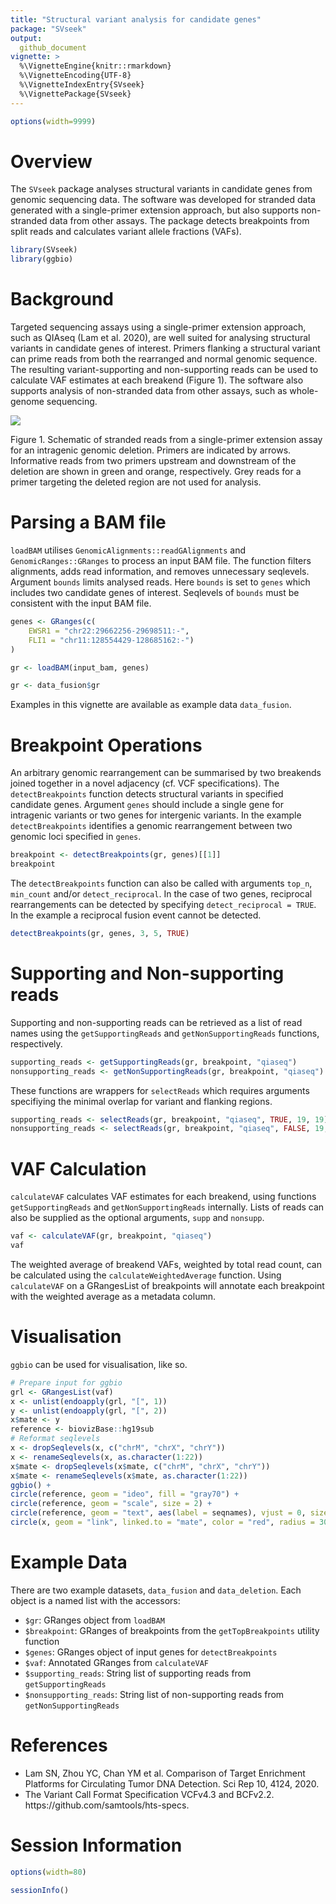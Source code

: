 ```yaml
---
title: "Structural variant analysis for candidate genes"
package: "SVseek"
output:
  github_document
vignette: >
  %\VignetteEngine{knitr::rmarkdown}
  %\VignetteEncoding{UTF-8} 
  %\VignetteIndexEntry{SVseek}
  %\VignettePackage{SVseek}
---
```


```r
options(width=9999)
```

# Overview

The `SVseek` package analyses structural variants in candidate genes from genomic sequencing data. The software was developed for stranded data generated with a single-primer extension approach, but also supports non-stranded data from other assays. The package detects breakpoints from split reads and calculates variant allele fractions (VAFs).

```r
library(SVseek)
library(ggbio)
```
# Background

Targeted sequencing assays using a single-primer extension approach, such as QIAseq (Lam et al. 2020), are well suited for analysing structural variants in candidate genes of interest. Primers flanking a structural variant can prime reads from both the rearranged and normal genomic sequence. The resulting variant-supporting and non-supporting reads can be used to calculate VAF estimates at each breakend (Figure 1). The software also supports analysis of non-stranded data from other assays, such as whole-genome sequencing.

![](schematic.png)

Figure 1. Schematic of stranded reads from a single-primer extension assay for an intragenic genomic deletion. Primers are indicated by arrows. Informative reads from two primers upstream and downstream of the deletion are shown in green and orange, respectively. Grey reads for a primer targeting the deleted region are not used for analysis.

# Parsing a BAM file

`loadBAM` utilises `GenomicAlignments::readGAlignments` and
`GenomicRanges::GRanges` to process an input BAM file. The function filters
alignments, adds read information, and removes unnecessary seqlevels.
Argument `bounds` limits analysed reads. Here `bounds` is set to `genes` which includes two candidate genes of interest. Seqlevels of `bounds` must be consistent with the input BAM file. 

```r
genes <- GRanges(c(
    EWSR1 = "chr22:29662256-29698511:-",
    FLI1 = "chr11:128554429-128685162:-")
)
```
```r
gr <- loadBAM(input_bam, genes)
```
```r
gr <- data_fusion$gr
```

Examples in this vignette are available as example data `data_fusion`.

# Breakpoint Operations

An arbitrary genomic rearrangement can be summarised by two breakends joined together in a novel adjacency (cf. VCF specifications). The `detectBreakpoints` function detects structural variants in specified candidate genes. Argument `genes` should include a single gene for intragenic variants or two genes for intergenic variants. In the example `detectBreakpoints` identifies a genomic rearrangement between two genomic loci specified in `genes`.
```r
breakpoint <- detectBreakpoints(gr, genes)[[1]]
breakpoint
```
The `detectBreakpoints` function can also be called with arguments `top_n`, `min_count` and/or `detect_reciprocal`. In the case of two genes, reciprocal rearrangements can be detected by specifying `detect_reciprocal = TRUE`. In the example a reciprocal fusion event cannot be detected. 

```r
detectBreakpoints(gr, genes, 3, 5, TRUE)
```

# Supporting and Non-supporting reads

Supporting and non-supporting reads can be retrieved as a list of read names using the
`getSupportingReads` and `getNonSupportingReads` functions, respectively.
```r
supporting_reads <- getSupportingReads(gr, breakpoint, "qiaseq")
nonsupporting_reads <- getNonSupportingReads(gr, breakpoint, "qiaseq")
```

These functions are wrappers for `selectReads` which requires arguments specifiying the minimal overlap for variant and flanking regions.

```r
supporting_reads <- selectReads(gr, breakpoint, "qiaseq", TRUE, 19, 19)
nonsupporting_reads <- selectReads(gr, breakpoint, "qiaseq", FALSE, 19, 19)
```

# VAF Calculation

`calculateVAF` calculates VAF estimates for each breakend, using functions
`getSupportingReads` and `getNonSupportingReads` internally.
Lists of reads can also be supplied as the optional arguments, `supp` and `nonsupp`.

```r
vaf <- calculateVAF(gr, breakpoint, "qiaseq")
vaf
```

The weighted average of breakend VAFs, weighted by total read
count, can be calculated using the `calculateWeightedAverage` function.
Using `calculateVAF` on a GRangesList of breakpoints will annotate
each breakpoint with the weighted average as a metadata column.

# Visualisation

`ggbio` can be used for visualisation, like so.

```r
# Prepare input for ggbio
grl <- GRangesList(vaf)
x <- unlist(endoapply(grl, "[", 1))
y <- unlist(endoapply(grl, "[", 2))
x$mate <- y
reference <- biovizBase::hg19sub
# Reformat seqlevels
x <- dropSeqlevels(x, c("chrM", "chrX", "chrY"))
x <- renameSeqlevels(x, as.character(1:22))
x$mate <- dropSeqlevels(x$mate, c("chrM", "chrX", "chrY"))
x$mate <- renameSeqlevels(x$mate, as.character(1:22))
ggbio() +
circle(reference, geom = "ideo", fill = "gray70") +
circle(reference, geom = "scale", size = 2) +
circle(reference, geom = "text", aes(label = seqnames), vjust = 0, size = 3) + 
circle(x, geom = "link", linked.to = "mate", color = "red", radius = 30)
```

# Example Data

There are two example datasets, `data_fusion` and `data_deletion`. Each object is a named list with the accessors:

* `$gr`: GRanges object from `loadBAM`
* `$breakpoint`: GRanges of breakpoints from the `getTopBreakpoints` utility function
* `$genes`: GRanges object of input genes for `detectBreakpoints`
* `$vaf`: Annotated GRanges from `calculateVAF`
* `$supporting_reads`: String list of supporting reads from `getSupportingReads`
* `$nonsupporting_reads`: String list of non-supporting reads from `getNonSupportingReads`

# References

* Lam SN, Zhou YC, Chan YM et al. Comparison of Target Enrichment Platforms for Circulating Tumor DNA Detection. Sci Rep 10, 4124, 2020. 
* The Variant Call Format Specification VCFv4.3 and BCFv2.2. https://github.com/samtools/hts-specs.

# Session Information

```r
options(width=80)
```

```r
sessionInfo()
```
